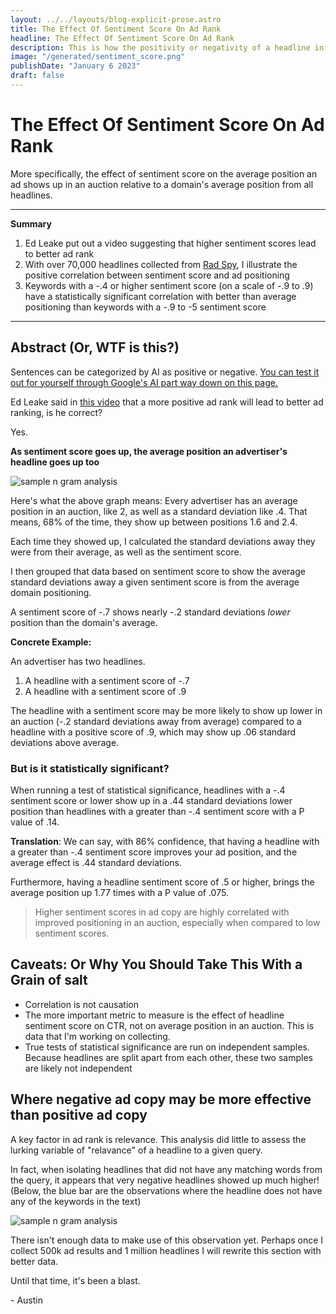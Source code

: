 ```yaml
---
layout: ../../layouts/blog-explicit-prose.astro
title: The Effect Of Sentiment Score On Ad Rank
headline: The Effect Of Sentiment Score On Ad Rank
description: This is how the positivity or negativity of a headline influences Google Ads headline performance
image: "/generated/sentiment_score.png"
publishDate: "January 6 2023"
draft: false
---
```




<div class="prose prose-xl mx-4 md:mx-auto my-12">

# The Effect Of Sentiment Score On Ad Rank

<span class="font-bold">More specifically, the effect of sentiment score on the average position an ad shows up in an auction relative to a domain's average position from all headlines.</span>

</div>

<div class="prose prose-xl mx-4 md:mx-auto my-12">

---

**Summary**

1. Ed Leake put out a video suggesting that higher sentiment scores lead to better ad rank
2. With over 70,000 headlines collected from <a href="https://radspy.io">Rad Spy</a>, I illustrate the positive correlation between sentiment score and ad positioning
3. Keywords with a -.4 or higher sentiment score (on a scale of -.9 to .9) have a statistically significant correlation with better than average positioning than keywords with a -.9 to -5 sentiment score

---

## Abstract (Or, WTF is this?)

Sentences can be categorized by AI as positive or negative. <a href="https://cloud.google.com/natural-language" target="_blank">You can test it out for yourself through Google's AI part way down on this page.</a>

Ed Leake said in <a href="https://www.youtube.com/watch?v=0s8mCdxvorU" target="_blank">this video</a> that a more positive ad rank will lead to better ad ranking, is he correct?

Yes.

**As sentiment score goes up, the average position an advertiser's headline goes up too**


<Image
  alt="sample n gram analysis"
  src="/correlation-graph.png"
  AspectRatio="3004:710"
/>

Here's what the above graph means:
Every advertiser has an average position in an auction, like 2, as well as a standard deviation like .4. That means, 68% of the time, they show up between positions 1.6 and 2.4.

Each time they showed up, I calculated the standard deviations away they were from their average, as well as the sentiment score.

I then grouped that data based on sentiment score to show the average standard deviations away a given sentiment score is from the average domain positioning.

A sentiment score of -.7 shows nearly -.2 standard deviations *lower* position than the domain's average.


**Concrete Example:**

An advertiser has two headlines.
1. A headline with a sentiment score of -.7
2. A headline with a sentiment score of .9

The headline with a sentiment score may be more likely to show up lower in an auction (-.2 standard deviations away from average) compared to a headline with a positive score of .9, which may show up .06 standard deviations above average.

### But is it statistically significant?

When running a test of statistical significance, headlines with a -.4 sentiment score or lower show up in a .44 standard deviations lower position than headlines with a greater than -.4 sentiment score with a P value of .14. 

**Translation**: We can say, with 86% confidence, that having a headline with a greater than -.4 sentiment score improves your ad position, and the average effect is .44 standard deviations.

Furthermore, having a headline sentiment score of .5 or higher, brings the average position up 1.77 times with a P value of .075.

> Higher sentiment scores in ad copy are highly correlated with improved positioning in an auction, especially when compared to low sentiment scores.


## Caveats: Or Why You Should Take This With a Grain of salt

- Correlation is not causation
- The more important metric to measure is the effect of headline sentiment score on CTR, not on average position in an auction. This is data that I'm working on collecting.
- True tests of statistical significance are run on independent samples. Because headlines are split apart from each other, these two samples are likely not independent

## Where negative ad copy may be more effective than positive ad copy

A key factor in ad rank is relevance. This analysis did little to assess the lurking variable of "relavance" of a headline to a given query.

In fact, when isolating headlines that did not have any matching words from the query, it appears that very negative headlines showed up much higher! (Below, the blue bar are the observations where the headline does not have any of the keywords in the text)


<Image
  alt="sample n gram analysis"
  src="/contains_keyword.png"
  AspectRatio="2871:708"
/>

There isn't enough data to make use of this observation yet. Perhaps once I collect 500k ad results and 1 million headlines I will rewrite this section with better data.

Until that time, it's been a blast.

\- Austin


</div>

